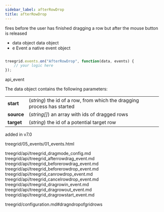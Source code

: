 ```yaml
---
sidebar_label: afterRowDrop
title: afterRowDrop
---
```



          



<Short>

fires before the user has finished dragging a row but after the mouse button is released


</Short>



- data		object		data object
- e		    Event		a native event object

~~~js

treegrid.events.on("AfterRowDrop", function(data, events) {
    // your logic here
});


~~~
 api_event

<Descr>

The data object contains the following parameters:

<table class="webixdoc_links">
	<tbody>
        <tr>
			<td class="webixdoc_links0"><b>start</b></td>
			<td>(<i>string</i>) the id of a row, from which the dragging process has started</td>
		</tr>
        <tr>
			<td class="webixdoc_links0"><b>source</b></td>
			<td>(<i>string[]</i>) an array with ids of dragged rows</td>
		</tr>
        <tr>
			<td class="webixdoc_links0"><b>target</b></td>
			<td>(<i>string</i>) the id of a potential target row</td>
		</tr>
    </tbody>
</table>


</Descr>


 added in v7.0

 treegrid/05_events/01_events.html


treegrid/api/treegrid_dragmode_config.md
treegrid/api/treegrid_afterrowdrag_event.md
treegrid/api/treegrid_beforerowdrag_event.md
treegrid/api/treegrid_beforerowdrop_event.md
treegrid/api/treegrid_canrowdrop_event.md
treegrid/api/treegrid_cancelrowdrop_event.md
treegrid/api/treegrid_dragrowin_event.md
treegrid/api/treegrid_dragrowout_event.md
treegrid/api/treegrid_dragrowstart_event.md

 treegrid/configuration.md#dragndropofgridrows